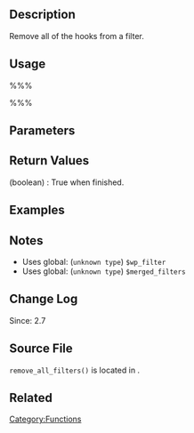 {{Languages|
{{en|Function_Reference/remove_all_filters}}
{{ja|関数リファレンス/remove_all_filters}}
}}

== Description ==
Remove all of the hooks from a filter. 

== Usage ==
%%%<?php remove_all_filters( $tag, $priority ); ?>%%%

== Parameters ==
{{Parameter|$tag|string|The filter to remove hooks from.}}
{{Parameter|$priority|integer|The priority number to remove.|optional|false}}

== Return Values ==
; (boolean) : True when finished.

== Examples ==
<!-- Need creative examples. Feel free to link to external examples. -->

== Notes ==
* Uses global: (<tt>unknown type</tt>) <tt>$wp_filter</tt>
* Uses global: (<tt>unknown type</tt>) <tt>$merged_filters</tt>

== Change Log ==
Since: 2.7

== Source File ==
<tt>remove_all_filters()</tt> is located in {{Trac|wp-includes/plugin.php}}.

== Related ==

{{Filter Tags}}

{{Tag Footer}}

[[Category:Functions]]
